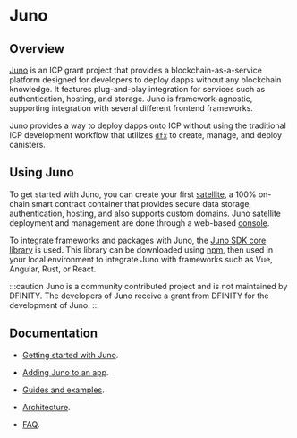 # Juno

## Overview

[Juno](https://juno.build/) is an ICP grant project that provides a blockchain-as-a-service platform designed for developers to deploy dapps without any blockchain knowledge. It features plug-and-play integration for services such as authentication, hosting, and storage. Juno is framework-agnostic, supporting integration with several different frontend frameworks.

Juno provides a way to deploy dapps onto ICP without using the traditional ICP development workflow that utilizes [`dfx`](/docs/current/developer-docs/getting-started/install/install) to create, manage, and deploy canisters.

## Using Juno

To get started with Juno, you can create your first [satellite](https://juno.build/docs/add-juno-to-an-app/create-a-satellite), a 100% on-chain smart contract container that provides secure data storage, authentication, hosting, and also supports custom domains. Juno satellite deployment and management are done through a web-based [console](https://console.juno.build/).

To integrate frameworks and packages with Juno, the [Juno SDK core library](https://www.npmjs.com/package/@junobuild/core) is used. This library can be downloaded using [npm](https://www.npmjs.com/), then used in your local environment to integrate Juno with frameworks such as Vue, Angular, Rust, or React.

:::caution
Juno is a community contributed project and is not maintained by DFINITY. The developers of Juno receive a grant from DFINITY for the development of Juno.
:::

## Documentation

- [Getting started with Juno](https://juno.build/docs/intro).

- [Adding Juno to an app](https://juno.build/docs/category/add-juno-to-an-app).

- [Guides and examples](https://juno.build/docs/category/guides-and-examples).

- [Architecture](https://juno.build/docs/architecture).

- [FAQ](https://juno.build/docs/faq).



